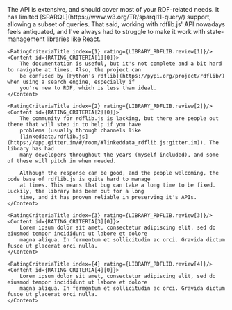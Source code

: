 
<AuthorNote title="Should you choose rdflib.js?">
    <RatingCriteriaTitle index={0} rating={LIBRARY_RDFLIB.review[0]}/>
    <Content id={RATING_CRITERIA[0][0]}>
        The API is extensive, and should cover most of your RDF-related needs. It has limited
        [SPARQL](https://www.w3.org/TR/sparql11-query/) support, allowing a subset of queries. That said, working with
        rdflib.js' API nowadays feels antiquated, and I've always had to struggle to make it work with state-management
        libraries like React.
    </Content>

    <RatingCriteriaTitle index={1} rating={LIBRARY_RDFLIB.review[1]}/>
    <Content id={RATING_CRITERIA[1][0]}>
        The documentation is useful, but it's not complete and a bit hard to navigate at times. Also, the project can
        be confused by [Python's rdflib](https://pypi.org/project/rdflib/) when using a search engine, especially if
        you're new to RDF, which is less than ideal.
    </Content>

    <RatingCriteriaTitle index={2} rating={LIBRARY_RDFLIB.review[2]}/>
    <Content id={RATING_CRITERIA[2][0]}>
        The community for rdflib.js is lacking, but there are people out there that will step in to help if you have
        problems (usually through channels like
        [linkeddata/rdflib.js](https://app.gitter.im/#/room/#linkeddata_rdflib.js:gitter.im)). The library has had
        many developers throughout the years (myself included), and some of these will pitch in when needed.

        Although the response can be good, and the people welcoming, the code base of rdflib.js is quite hard to manage
        at times. This means that bug can take a long time to be fixed. Luckily, the library has been out for a long
        time, and it has proven reliable in preserving it's APIs.
    </Content>

    <RatingCriteriaTitle index={3} rating={LIBRARY_RDFLIB.review[3]}/>
    <Content id={RATING_CRITERIA[3][0]}>
        Lorem ipsum dolor sit amet, consectetur adipiscing elit, sed do eiusmod tempor incididunt ut labore et dolore
        magna aliqua. In fermentum et sollicitudin ac orci. Gravida dictum fusce ut placerat orci nulla.
    </Content>

    <RatingCriteriaTitle index={4} rating={LIBRARY_RDFLIB.review[4]}/>
    <Content id={RATING_CRITERIA[4][0]}>
        Lorem ipsum dolor sit amet, consectetur adipiscing elit, sed do eiusmod tempor incididunt ut labore et dolore
        magna aliqua. In fermentum et sollicitudin ac orci. Gravida dictum fusce ut placerat orci nulla.
    </Content>
</AuthorNote>